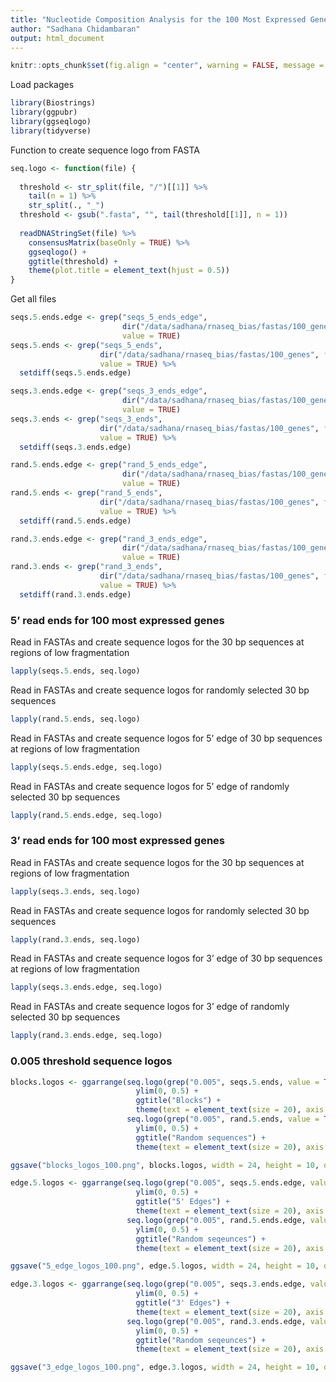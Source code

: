 ```yaml
---
title: "Nucleotide Composition Analysis for the 100 Most Expressed Genes"
author: "Sadhana Chidambaran"
output: html_document
---
```


```r
knitr::opts_chunk$set(fig.align = "center", warning = FALSE, message = FALSE)
```

Load packages
```r
library(Biostrings)
library(ggpubr)
library(ggseqlogo)
library(tidyverse)
```

Function to create sequence logo from FASTA
```r
seq.logo <- function(file) {
  
  threshold <- str_split(file, "/")[[1]] %>% 
    tail(n = 1) %>% 
    str_split(., "_")
  threshold <- gsub(".fasta", "", tail(threshold[[1]], n = 1))
  
  readDNAStringSet(file) %>% 
    consensusMatrix(baseOnly = TRUE) %>% 
    ggseqlogo() + 
    ggtitle(threshold) + 
    theme(plot.title = element_text(hjust = 0.5))
}
```

Get all files
```r
seqs.5.ends.edge <- grep("seqs_5_ends_edge", 
                         dir("/data/sadhana/rnaseq_bias/fastas/100_genes", full.names = TRUE), 
                         value = TRUE)
seqs.5.ends <- grep("seqs_5_ends", 
                    dir("/data/sadhana/rnaseq_bias/fastas/100_genes", full.names = TRUE), 
                    value = TRUE) %>% 
  setdiff(seqs.5.ends.edge)

seqs.3.ends.edge <- grep("seqs_3_ends_edge", 
                         dir("/data/sadhana/rnaseq_bias/fastas/100_genes", full.names = TRUE), 
                         value = TRUE)
seqs.3.ends <- grep("seqs_3_ends", 
                    dir("/data/sadhana/rnaseq_bias/fastas/100_genes", full.names = TRUE), 
                    value = TRUE) %>% 
  setdiff(seqs.3.ends.edge)

rand.5.ends.edge <- grep("rand_5_ends_edge", 
                         dir("/data/sadhana/rnaseq_bias/fastas/100_genes", full.names = TRUE), 
                         value = TRUE)
rand.5.ends <- grep("rand_5_ends", 
                    dir("/data/sadhana/rnaseq_bias/fastas/100_genes", full.names = TRUE), 
                    value = TRUE) %>% 
  setdiff(rand.5.ends.edge)

rand.3.ends.edge <- grep("rand_3_ends_edge", 
                         dir("/data/sadhana/rnaseq_bias/fastas/100_genes", full.names = TRUE), 
                         value = TRUE)
rand.3.ends <- grep("rand_3_ends", 
                    dir("/data/sadhana/rnaseq_bias/fastas/100_genes", full.names = TRUE), 
                    value = TRUE) %>% 
  setdiff(rand.3.ends.edge)
```

### 5' read ends for 100 most expressed genes

Read in FASTAs and create sequence logos for the 30 bp sequences at regions of low fragmentation
```r
lapply(seqs.5.ends, seq.logo)
```

Read in FASTAs and create sequence logos for randomly selected 30 bp sequences
```r
lapply(rand.5.ends, seq.logo)
```

Read in FASTAs and create sequence logos for 5' edge of 30 bp sequences at regions of low fragmentation
```r
lapply(seqs.5.ends.edge, seq.logo)
```

Read in FASTAs and create sequence logos for 5' edge of randomly selected 30 bp sequences
```r
lapply(rand.5.ends.edge, seq.logo)
```

### 3' read ends for 100 most expressed genes

Read in FASTAs and create sequence logos for the 30 bp sequences at regions of low fragmentation
```r
lapply(seqs.3.ends, seq.logo)
```

Read in FASTAs and create sequence logos for randomly selected 30 bp sequences
```r
lapply(rand.3.ends, seq.logo)
```

Read in FASTAs and create sequence logos for 3' edge of 30 bp sequences at regions of low fragmentation
```r
lapply(seqs.3.ends.edge, seq.logo)
```

Read in FASTAs and create sequence logos for 3' edge of randomly selected 30 bp sequences
```r
lapply(rand.3.ends.edge, seq.logo)
```

### 0.005 threshold sequence logos

```r
blocks.logos <- ggarrange(seq.logo(grep("0.005", seqs.5.ends, value = TRUE)) + 
                            ylim(0, 0.5) + 
                            ggtitle("Blocks") + 
                            theme(text = element_text(size = 20), axis.text = element_text(size = 16)), 
                          seq.logo(grep("0.005", rand.5.ends, value = TRUE)) + 
                            ylim(0, 0.5) + 
                            ggtitle("Random sequences") + 
                            theme(text = element_text(size = 20), axis.text = element_text(size = 16)))

ggsave("blocks_logos_100.png", blocks.logos, width = 24, height = 10, dpi = "retina")

edge.5.logos <- ggarrange(seq.logo(grep("0.005", seqs.5.ends.edge, value = TRUE)) + 
                            ylim(0, 0.5) + 
                            ggtitle("5' Edges") + 
                            theme(text = element_text(size = 20), axis.text = element_text(size = 16)), 
                          seq.logo(grep("0.005", rand.5.ends.edge, value = TRUE)) + 
                            ylim(0, 0.5) + 
                            ggtitle("Random seqeunces") + 
                            theme(text = element_text(size = 20), axis.text = element_text(size = 16)))

ggsave("5_edge_logos_100.png", edge.5.logos, width = 24, height = 10, dpi = "retina")

edge.3.logos <- ggarrange(seq.logo(grep("0.005", seqs.3.ends.edge, value = TRUE)) + 
                            ylim(0, 0.5) + 
                            ggtitle("3' Edges") + 
                            theme(text = element_text(size = 20), axis.text = element_text(size = 16)), 
                          seq.logo(grep("0.005", rand.3.ends.edge, value = TRUE)) + 
                            ylim(0, 0.5) + 
                            ggtitle("Random seqeunces") + 
                            theme(text = element_text(size = 20), axis.text = element_text(size = 16)))

ggsave("3_edge_logos_100.png", edge.3.logos, width = 24, height = 10, dpi = "retina")
```

